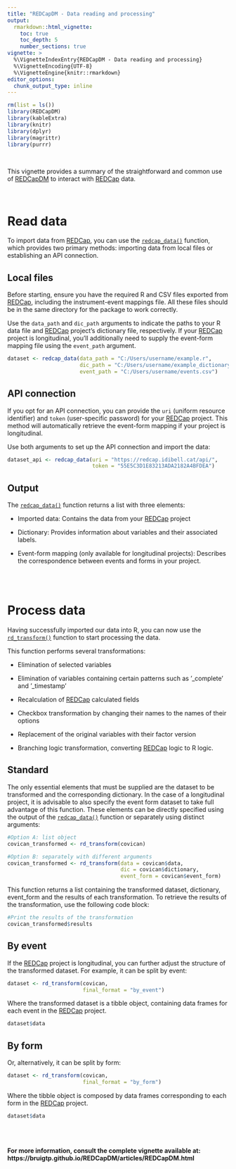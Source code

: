 ---
title: "REDCapDM - Data reading and processing"
output:
  rmarkdown::html_vignette:
    toc: true
    toc_depth: 5
    number_sections: true
vignette: >
  %\VignetteIndexEntry{REDCapDM - Data reading and processing}
  %\VignetteEncoding{UTF-8}
  %\VignetteEngine{knitr::rmarkdown}
editor_options: 
  chunk_output_type: inline
---


```{r message=FALSE, warning=FALSE, include=FALSE}
rm(list = ls())
library(REDCapDM) 
library(kableExtra)
library(knitr)
library(dplyr)
library(magrittr)
library(purrr)
```

<br>

This vignette provides a summary of the straightforward and common use of [REDCapDM](https://github.com/bruigtp/REDCapDM) to interact with [REDCap](https://www.project-redcap.org/) data.

<br>

# **Read data**

To import data from [REDCap](https://www.project-redcap.org/), you can use the [`redcap_data()`](https://bruigtp.github.io/REDCapDM/reference/redcap_data.html) function, which provides two primary methods: importing data from local files or establishing an API connection.

## **Local files**

Before starting, ensure you have the required R and CSV files exported from [REDCap](https://www.project-redcap.org/), including the instrument-event mappings file. All these files should be in the same directory for the package to work correctly.

Use the `data_path` and `dic_path` arguments to indicate the paths to your R data file and [REDCap](https://www.project-redcap.org/) project's dictionary file, respectively. If your [REDCap](https://www.project-redcap.org/) project is longitudinal, you'll additionally need to supply the event-form mapping file using the `event_path` argument.

```{r message=FALSE, warning=FALSE, comment=NA, eval=FALSE}
dataset <- redcap_data(data_path = "C:/Users/username/example.r",
                       dic_path = "C:/Users/username/example_dictionary.csv",
                       event_path = "C:/Users/username/events.csv")
```

## **API connection**

If you opt for an API connection, you can provide the `uri` (uniform resource identifier) and `token` (user-specific password) for your [REDCap](https://www.project-redcap.org/) project. This method will automatically retrieve the event-form mapping if your project is longitudinal.

Use both arguments to set up the API connection and import the data:

```{r eval=FALSE, message=FALSE, warning=FALSE, comment=NA}
dataset_api <- redcap_data(uri = "https://redcap.idibell.cat/api/",
                           token = "55E5C3D1E83213ADA2182A4BFDEA")
```

## **Output**

The [`redcap_data()`](https://bruigtp.github.io/REDCapDM/reference/redcap_data.html) function returns a list with three elements:

-   Imported data: Contains the data from your [REDCap](https://www.project-redcap.org/) project

-   Dictionary: Provides information about variables and their associated labels.

-   Event-form mapping (only available for longitudinal projects): Describes the correspondence between events and forms in your project.

<br>
<br>

# **Process data**

Having successfully imported our data into R, you can now use the [`rd_transform()`](https://bruigtp.github.io/REDCapDM/reference/rd_transform.html) function to start processing the data.

This function performs several transformations:

-   Elimination of selected variables

-   Elimination of variables containing certain patterns such as '_complete' and '_timestamp'

-   Recalculation of [REDCap](https://www.project-redcap.org/) calculated fields

-   Checkbox transformation by changing their names to the names of their options

-   Replacement of the original variables with their factor version

-   Branching logic transformation, converting [REDCap](https://www.project-redcap.org/) logic to R logic.


## **Standard**

The only essential elements that must be supplied are the dataset to be transformed and the corresponding dictionary. In the case of a longitudinal project, it is advisable to also specify the event form dataset to take full advantage of this function. These elements can be directly specified using the output of the [`redcap_data()`](https://bruigtp.github.io/REDCapDM/reference/redcap_data.html) function or separately using distinct arguments:

```{r message=FALSE, warning=FALSE, comment=NA}
#Option A: list object 
covican_transformed <- rd_transform(covican)

#Option B: separately with different arguments
covican_transformed <- rd_transform(data = covican$data, 
                                    dic = covican$dictionary, 
                                    event_form = covican$event_form)
```

This function returns a list containing the transformed dataset, dictionary, event_form and the results of each transformation. To retrieve the results of the transformation, use the following code block:

```{r message=FALSE, warning=FALSE, comment=NA}
#Print the results of the transformation
covican_transformed$results
```

## **By event**

If the [REDCap](https://www.project-redcap.org/) project is longitudinal, you can further adjust the structure of the transformed dataset. For example, it can be split by event:

```{r message=FALSE, warning=FALSE, comment=NA}
dataset <- rd_transform(covican,
                        final_format = "by_event")
```

Where the transformed dataset is a tibble object, containing data frames for each event in the [REDCap](https://www.project-redcap.org/) project.

```{r message=FALSE, warning=FALSE, comment="#>", collapse = TRUE}
dataset$data
```

## **By form**

Or, alternatively, it can be split by form:

```{r message=FALSE, warning=FALSE, comment=NA}
dataset <- rd_transform(covican,
                        final_format = "by_form")
```

Where the tibble object is composed by data frames corresponding to each form in the [REDCap](https://www.project-redcap.org/) project.

```{r message=FALSE, warning=FALSE, comment="#>", collapse = TRUE}
dataset$data
```

<br>
<br>

**For more information, consult the complete vignette available at: https://bruigtp.github.io/REDCapDM/articles/REDCapDM.html**

<br>
<br>
